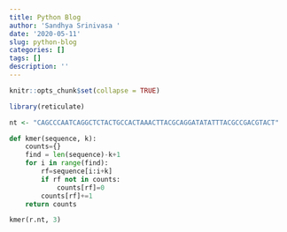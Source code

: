 ```yaml
---
title: Python Blog
author: 'Sandhya Srinivasa '
date: '2020-05-11'
slug: python-blog
categories: []
tags: []
description: ''
---
```


```r
knitr::opts_chunk$set(collapse = TRUE)
```


```r
library(reticulate)

nt <- "CAGCCCAATCAGGCTCTACTGCCACTAAACTTACGCAGGATATATTTACGCCGACGTACT"

```



```python

def kmer(sequence, k):
    counts={}
    find = len(sequence)-k+1 
    for i in range(find):
        rf=sequence[i:i+k]
        if rf not in counts:
            counts[rf]=0
        counts[rf]+=1
    return counts

kmer(r.nt, 3)  

```

